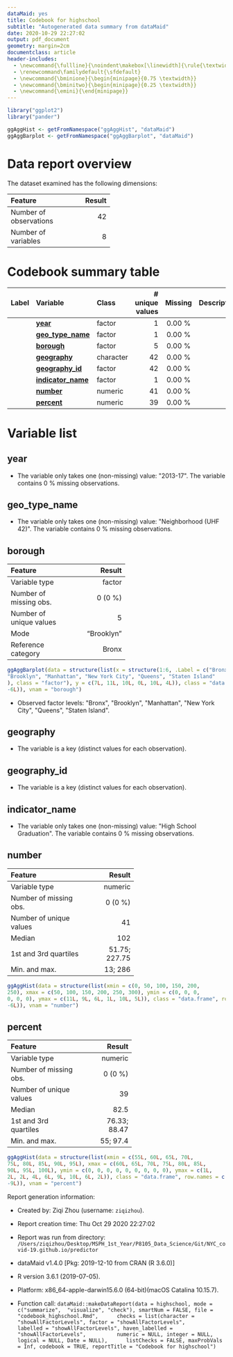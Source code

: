 ```yaml
---
dataMaid: yes
title: Codebook for highschool
subtitle: "Autogenerated data summary from dataMaid"
date: 2020-10-29 22:27:02
output: pdf_document
geometry: margin=2cm
documentclass: article
header-includes:
  - \newcommand{\fullline}{\noindent\makebox[\linewidth]{\rule{\textwidth}{0.4pt}}}
  - \renewcommand\familydefault{\sfdefault}
  - \newcommand{\bminione}{\begin{minipage}{0.75 \textwidth}}
  - \newcommand{\bminitwo}{\begin{minipage}{0.25 \textwidth}}
  - \newcommand{\emini}{\end{minipage}}
---
```

```r
library("ggplot2")
library("pander")
```

```r
ggAggHist <- getFromNamespace("ggAggHist", "dataMaid")
ggAggBarplot <- getFromNamespace("ggAggBarplot", "dataMaid")
```

# Data report overview
The dataset examined has the following dimensions:


---------------------------------
Feature                    Result
------------------------ --------
Number of observations         42

Number of variables             8
---------------------------------




# Codebook summary table

------------------------------------------------------------------------------
Label   Variable                Class         # unique  Missing  Description  
                                                values                        
------- ----------------------- ----------- ---------- --------- -------------
        **[year]**              factor               1  0.00 %                

        **[geo\_type\_name]**   factor               1  0.00 %                

        **[borough]**           factor               5  0.00 %                

        **[geography]**         character           42  0.00 %                

        **[geography\_id]**     factor              42  0.00 %                

        **[indicator\_name]**   factor               1  0.00 %                

        **[number]**            numeric             41  0.00 %                

        **[percent]**           numeric             39  0.00 %                
------------------------------------------------------------------------------




# Variable list
## year

* The variable only takes one (non-missing) value: \"2013-17\". The variable contains 0 \% missing observations.



\fullline

## geo\_type\_name

* The variable only takes one (non-missing) value: \"Neighborhood (UHF 42)\". The variable contains 0 \% missing observations.



\fullline

## borough

\bminione

--------------------------------------
Feature                         Result
------------------------- ------------
Variable type                   factor

Number of missing obs.         0 (0 %)

Number of unique values              5

Mode                        "Brooklyn"

Reference category               Bronx
--------------------------------------


\emini
\bminitwo
```r
ggAggBarplot(data = structure(list(x = structure(1:6, .Label = c("Bronx", 
"Brooklyn", "Manhattan", "New York City", "Queens", "Staten Island"
), class = "factor"), y = c(7L, 11L, 10L, 0L, 10L, 4L)), class = "data.frame", row.names = c(NA, 
-6L)), vnam = "borough")
```

\emini


- Observed factor levels: \"Bronx\", \"Brooklyn\", \"Manhattan\", \"New York City\", \"Queens\", \"Staten Island\". 



\fullline

## geography

* The variable is a key (distinct values for each observation).



\fullline

## geography\_id

* The variable is a key (distinct values for each observation).



\fullline

## indicator\_name

* The variable only takes one (non-missing) value: \"High School Graduation\". The variable contains 0 \% missing observations.



\fullline

## number

\bminione

-----------------------------------------
Feature                            Result
------------------------- ---------------
Variable type                     numeric

Number of missing obs.            0 (0 %)

Number of unique values                41

Median                                102

1st and 3rd quartiles       51.75; 227.75

Min. and max.                     13; 286
-----------------------------------------


\emini
\bminitwo
```r
ggAggHist(data = structure(list(xmin = c(0, 50, 100, 150, 200, 
250), xmax = c(50, 100, 150, 200, 250, 300), ymin = c(0, 0, 0, 
0, 0, 0), ymax = c(11L, 9L, 6L, 1L, 10L, 5L)), class = "data.frame", row.names = c(NA, 
-6L)), vnam = "number")
```

\emini




\fullline

## percent

\bminione

----------------------------------------
Feature                           Result
------------------------- --------------
Variable type                    numeric

Number of missing obs.           0 (0 %)

Number of unique values               39

Median                              82.5

1st and 3rd quartiles       76.33; 88.47

Min. and max.                   55; 97.4
----------------------------------------


\emini
\bminitwo
```r
ggAggHist(data = structure(list(xmin = c(55L, 60L, 65L, 70L, 
75L, 80L, 85L, 90L, 95L), xmax = c(60L, 65L, 70L, 75L, 80L, 85L, 
90L, 95L, 100L), ymin = c(0, 0, 0, 0, 0, 0, 0, 0, 0), ymax = c(1L, 
2L, 2L, 4L, 6L, 9L, 10L, 6L, 2L)), class = "data.frame", row.names = c(NA, 
-9L)), vnam = "percent")
```

\emini




\fullline



Report generation information:

 *  Created by: Ziqi Zhou (username: `ziqizhou`).

 *  Report creation time: Thu Oct 29 2020 22:27:02

 *  Report was run from directory: `/Users/ziqizhou/Desktop/MSPH_1st_Year/P8105_Data_Science/Git/NYC_covid-19.github.io/predictor`

 *  dataMaid v1.4.0 [Pkg: 2019-12-10 from CRAN (R 3.6.0)]

 *  R version 3.6.1 (2019-07-05).

 *  Platform: x86_64-apple-darwin15.6.0 (64-bit)(macOS Catalina 10.15.7).

 *  Function call: `dataMaid::makeDataReport(data = highschool, mode = c("summarize", 
"visualize", "check"), smartNum = FALSE, file = "codebook_highschool.Rmd", 
    checks = list(character = "showAllFactorLevels", factor = "showAllFactorLevels", 
        labelled = "showAllFactorLevels", haven_labelled = "showAllFactorLevels", 
        numeric = NULL, integer = NULL, logical = NULL, Date = NULL), 
    listChecks = FALSE, maxProbVals = Inf, codebook = TRUE, reportTitle = "Codebook for highschool")`

